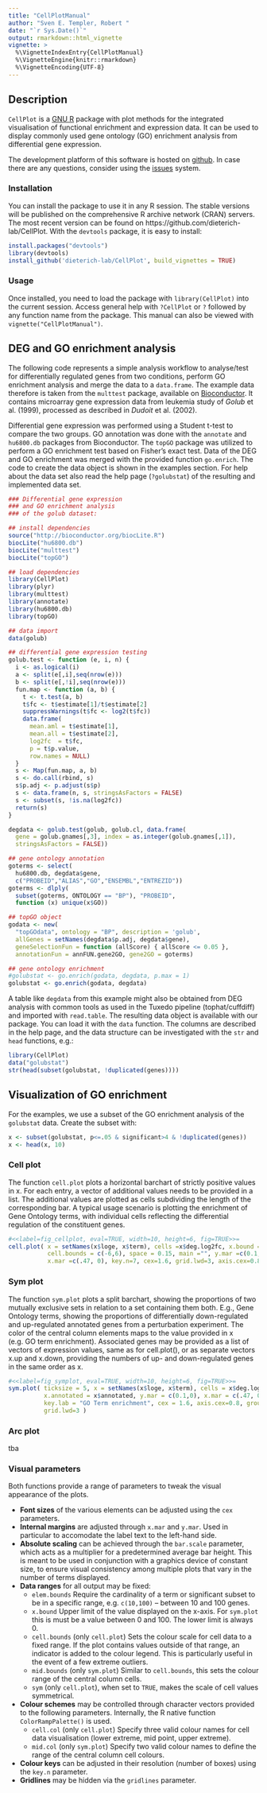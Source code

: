 ```yaml
---
title: "CellPlotManual"
author: "Sven E. Templer, Robert "
date: "`r Sys.Date()`"
output: rmarkdown::html_vignette
vignette: >
  %\VignetteIndexEntry{CellPlotManual}
  %\VignetteEngine{knitr::rmarkdown}
  %\VignetteEncoding{UTF-8}
---
```


## Description

`CellPlot` is a [GNU R](http://r-project.org) package with plot methods for the integrated visualisation of functional enrichment and expression data. It can be used to display commonly used gene ontology (GO) enrichment analysis from differential gene expression.

The development platform of this software is hosted on [github](https://github.com/dieterich-lab/CellPlot). In case there are any questions, consider using the [issues](https://github.com/dieterich-lab/CellPlot/issues) system.

### Installation

You can install the package to use it in any R session. The stable versions will be published on the comprehensive R archive network (CRAN) servers. The most recent version can be found on https://github.com/dieterich-lab/CellPlot. With the `devtools` package, it is easy to install:

```r
install.packages("devtools")
library(devtools)
install_github('dieterich-lab/CellPlot', build_vignettes = TRUE)
```

### Usage

Once installed, you need to load the package with `library(CellPlot)` into the current session.
Access general help with `?CellPlot` or `?` followed by any function name from the package. 
This manual can also be viewed with `vignette("CellPlotManual")`.

## DEG and GO enrichment analysis

The following code represents a simple analysis workflow to analyse/test for differentially regulated genes 
from two conditions, perform GO enrichment analysis and merge the data to a `data.frame`. 
The example data therefore is taken from the `multtest` package, available on [Bioconductor](http://www.bioconductor.org/packages/release/bioc/html/multtest.html).
It contains microarray gene expression data from leukemia study of *Golub* et al. (1999), processed as described in *Dudoit* et al. (2002).

Differential gene expression was performed using a Student t-test to compare the two groups. 
GO annotation was done with the `annotate` and `hu6800.db` packages from Bioconductor. 
The `topGO` package was utilized to perform a GO enrichment test based on Fisher's exact test. 
Data of the DEG and GO enrichment was merged with the provided function `go.enrich`.
The code to create the data object is shown in the examples section. 
For help about the data set also read the help page (`?golubstat`) of the resulting and implemented data set.

```r
### Differential gene expression
### and GO enrichment analysis
### of the golub dataset:

## install dependencies
source("http://bioconductor.org/biocLite.R")
biocLite("hu6800.db")
biocLite("multtest")
biocLite("topGO")

## load dependencies
library(CellPlot)
library(plyr)
library(multtest)
library(annotate)
library(hu6800.db)
library(topGO)

## data import
data(golub)

## differential gene expression testing
golub.test <- function (e, i, n) {
  i <- as.logical(i)
  a <- split(e[,i],seq(nrow(e)))
  b <- split(e[,!i],seq(nrow(e)))
  fun.map <- function (a, b) {
    t <- t.test(a, b)
    t$fc <- t$estimate[1]/t$estimate[2]
    suppressWarnings(t$fc <- log2(t$fc))
    data.frame(
      mean.aml = t$estimate[1],
      mean.all = t$estimate[2],
      log2fc  = t$fc,
      p = t$p.value,
      row.names = NULL)
  }
  s <- Map(fun.map, a, b)
  s <- do.call(rbind, s)
  s$p.adj <- p.adjust(s$p)
  s <- data.frame(n, s, stringsAsFactors = FALSE)
  s <- subset(s, !is.na(log2fc))
  return(s)
}

degdata <- golub.test(golub, golub.cl, data.frame(
  gene = golub.gnames[,3], index = as.integer(golub.gnames[,1]),
  stringsAsFactors = FALSE))

## gene ontology annotation
goterms <- select(
  hu6800.db, degdata$gene,
  c("PROBEID","ALIAS","GO","ENSEMBL","ENTREZID"))
goterms <- dlply(
  subset(goterms, ONTOLOGY == "BP"), "PROBEID",
  function (x) unique(x$GO))

## topGO object
godata <- new(
  "topGOdata", ontology = "BP", description = 'golub',
  allGenes = setNames(degdata$p.adj, degdata$gene),
  geneSelectionFun = function (allScore) { allScore <= 0.05 },
  annotationFun = annFUN.gene2GO, gene2GO = goterms)

## gene ontology enrichment
#golubstat <- go.enrich(godata, degdata, p.max = 1)
golubstat <- go.enrich(godata, degdata)
```

A table like `degdata` from this example might also be obtained from DEG analysis with common tools 
as used in the Tuxedo pipeline (tophat/cuffdiff) and imported with `read.table`. 
The resulting data object is available with our package. You can load it with the `data` function.
The columns are described in the help page, and the data structure can be investigated with the `str` and `head` functions, e.g.:

```r
library(CellPlot)
data("golubstat")
str(head(subset(golubstat, !duplicated(genes))))
```

## Visualization of GO enrichment

For the examples, we use a subset of the GO enrichment analysis of the `golubstat` data. Create the subset with:

```r
x <- subset(golubstat, p<=.05 & significant>4 & !duplicated(genes))
x <- head(x, 10)
```

### Cell plot

The function `cell.plot` plots a horizontal barchart of strictly positive values in x. 
For each entry, a vector of additional values needs to be provided in a list. 
The additional values are plotted as cells subdividing the length of the corresponding bar. 
A typical usage scenario is plotting the enrichment of Gene Ontology terms, 
with individual cells reflecting the differential regulation of the constituent genes.

```r
#<<label=fig_cellplot, eval=TRUE, width=10, height=6, fig=TRUE>>=
cell.plot( x = setNames(x$loge, x$term), cells =x$deg.log2fc, x.bound = 2, 
           cell.bounds = c(-6,6), space = 0.15, main ="", y.mar =c(0.1,0), 
           x.mar =c(.47, 0), key.n=7, cex=1.6, grid.lwd=3, axis.cex=0.8, cell.outer=3 )
```

### Sym plot

The function `sym.plot` plots a split barchart, showing the proportions of 
two mutually exclusive sets in relation to a set containing them both. 
E.g., Gene Ontology terms, showing the proportions of differentially down-regulated 
and up-regulated annotated genes from a perturbation experiment. 
The color of the central column elements maps to the value provided in x (e.g. GO term enrichment). 
Associated genes may be provided as a list of vectors of expression values, 
same as for cell.plot(), or as separate vectors x.up and x.down, 
providing the numbers of up- and down-regulated genes in the same order as x.

```r
#<<label=fig_symplot, eval=TRUE, width=10, height=6, fig=TRUE>>=
sym.plot( ticksize = 5, x = setNames(x$loge, x$term), cells = x$deg.log2fc, 
          x.annotated = x$annotated, y.mar = c(0.1,0), x.mar = c(.47, 0), key.n=7, 
          key.lab = "GO Term enrichment", cex = 1.6, axis.cex=0.8, group.cex=0.7, 
          grid.lwd=3 )
```

### Arc plot

tba

### Visual parameters

Both functions provide a range of parameters to tweak the visual appearance of the plots.

* **Font sizes** of the various elements can be adjusted using the `cex` parameters.
* **Internal margins** are adjusted through `x.mar` and `y.mar`. Used in particular to accomodate the label text to the left-hand side.
* **Absolute scaling** can be achieved through the `bar.scale` parameter, which acts as a multiplier for a predetermined average bar height. This is meant to be used in conjunction with a graphics device of constant size, to ensure visual consistency among multiple plots that vary in the number of terms displayed.
* **Data ranges** for all output may be fixed:
    * `elem.bounds` Require the cardinality of a term or significant subset to be in a specific range, e.g. `c(10,100)` -- between 10 and 100 genes.
    * `x.bound` Upper limit of the value displayed on the x-axis. For `sym.plot` this is must be a value between 0 and 100. The lower limit is always 0.
    * `cell.bounds` (only `cell.plot`) Sets the colour scale for cell data to a fixed range. If the plot contains values outside of that range, an indicator is added to the colour legend. This is particularly useful in the event of a few extreme outliers.
    * `mid.bounds` (only `sym.plot`) Similar to `cell.bounds`, this sets the colour range of the central column cells.
    * `sym` (only `cell.plot`), when set to `TRUE`, makes the scale of cell values symmetrical.
* **Colour schemes** may be controlled through character vectors provided to the following parameters. Internally, the R native function `ColorRampPalette()` is used.
    * `cell.col` (only `cell.plot`) Specify three valid colour names for cell data visualisation (lower extreme, mid point, upper extreme).
    * `mid.col` (only `sym.plot`) Specify two valid colour names to define the range of the central column cell colours. 
* **Colour keys** can be adjusted in their resolution (number of boxes) using the `key.n` parameter.
* **Gridlines** may be hidden via the `gridlines` parameter.

